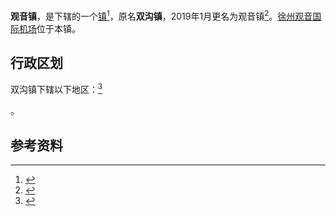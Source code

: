 {{中国乡级行政区
|景观照片文件名 = 徐州观音机场 - Xuzhou Guanyin Airport - 2015.06 - panoramio.jpg
|景观照片描述 = [[徐州观音国际机场|徐州观音国际机场]]
|汉语拼音 = 
|其他语言 = 
|其他语言名称 = 
|旧称 = 
|地名出处 = 
|位置图文件名 = 
|位置图描述 = 
|自定义图片= 
|建置时间 = 
|政府驻地 = 
|毗邻 = 
|总面积 = 
|总人口 = 
|总人口年份 = 
|户籍人口 = 
|户籍人口年份 = 
|常住人口 = 
|常住人口年份 = 
|人口密度 = 
|GDP = 
|GDP年份 = 
|邮政编码 = 
|电话区号 = 516
|官方网站 = 
|网站名称 = 
|32/03/24/103/000}}

'''观音镇'''，是{{PRC admin/fullname|32/03/24/103/000|3}}下辖的一个[[行政建制镇|镇]]<ref>{{PRC admin/ref sgc|{{PRC admin/parent|32/03/24/103/000}}}}</ref>，原名'''双沟镇'''，2019年1月更名为观音镇<ref>{{Cite web |url=http://www.zgjssw.gov.cn/shixianchuanzhen/xuzhou/201901/t20190103_5995778.shtml |title=徐州市政府召开第27次常务会议 |access-date=2019-10-14 |archive-date=2019-10-14 |archive-url=https://web.archive.org/web/20191014095333/http://www.zgjssw.gov.cn/shixianchuanzhen/xuzhou/201901/t20190103_5995778.shtml |dead-url=no }}</ref>。[[徐州观音国际机场|徐州观音国际机场]]位于本镇。

== 行政区划 ==

双沟镇下辖以下地区：<ref>{{PRC admin/ref sgc|32/03/24/103/000}}</ref>

{{PRC admin/children|32/03/24/103/000}}。

== 参考资料 ==

{{reflist}}

{{行政区划小作品}}
{{PRC admin/navcat|32/03/24/103/000}}
